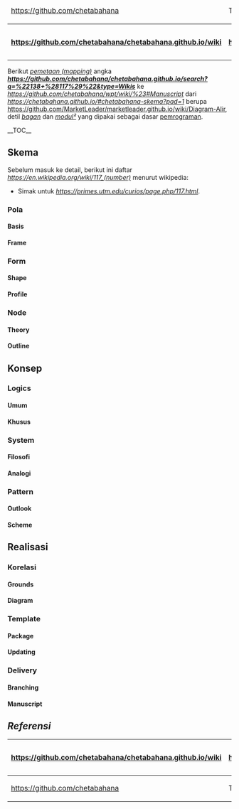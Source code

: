 <table>
  <thead>
    <tr>
      <td>[[<img src="https://avatars1.githubusercontent.com/u/36441664?v=3&s=20" class="avatar">|https://github.com/chetabahana]]</td><td colspan="7">This [[#|wiki]] is courtesy of '''[[Chetabahana Project|https://github.com/MarketLeader]]'''. Find all of them on '''[[Project Map|https://github.com/chetabahana/chetabahana.github.io/wiki/Skema#Implementasi]]'''.</td><td>[[<img src="https://avatars2.githubusercontent.com/u/36441943?v=3&s=20">|https://github.com/MarketLeader]]</td>   
    </tr>
  </thead>
  <tbody>
    <tr>
      <th>[[:arrow_double_up:|https://github.com/chetabahana/chetabahana.github.io/wiki]]</th>
      <th>[[:arrow_up_small:|https://github.com/chetabahana/chetabahana.github.io/wiki]]</th>
      <th>[[Home|:rewind:]] [[Home|Intro]]</th>
      <th>[[116#Manuscript|:arrow_backward:]] [[116#Manuscript|Prev]]</th>
      <th>[[1#Manuscript|:repeat:]] [[1#Manuscript|Base]]</th>
      <th>[[118#Manuscript|Next]] [[118#Manuscript|:arrow_forward:]]</th>
      <th>[[139#Manuscript|Last]] [[139#Manuscript|:fast_forward:]]</th>
      <th>[[:arrow_down_small:|https://github.com/MarketLeader/marketleader.github.io/wiki]]</th>
      <th>[[:arrow_double_down:|https://github.com/chetabahana/wpt/wiki]]</th>
    </tr>
  </tbody>
</table>

Berikut ''[[Mapping|pemetaan (mapping)]]'' angka '''''[[117|https://github.com/chetabahana/chetabahana.github.io/search?q=%22138+%28117%29%22&type=Wikis]]''''' ke ''[[piramida data|https://github.com/chetabahana/wpt/wiki/%23#Manuscript]]'' dari ''[[diagram|https://chetabahana.github.io/#chetabahana-skema?pad=1]]'' berupa [[konsep|https://github.com/MarketLeader/marketleader.github.io/wiki/Diagram-Alir]], detil ''[[bagan]]'' dan ''[[Diagram#modul|modul²]]'' yang dipakai sebagai dasar [[Programming#implementasi|pemrograman]].

__TOC__

==Skema==
Sebelum masuk ke detail, berikut ini daftar ''[[keistimewaan angka 117|https://en.wikipedia.org/wiki/117_(number)]]'' menurut wikipedia:
* Simak untuk ''[[keistimewaan² lainnya|https://primes.utm.edu/curios/page.php/117.html]]''.
<blockquote>
</blockquote>

===Pola===

====Basis====
====Frame====
===Form===
====Shape====
====Profile====
===Node===
====Theory====
====Outline====

==Konsep==
===Logics===
====Umum====
====Khusus====
===System===
====Filosofi====
====Analogi====
===Pattern===
====Outlook====
====Scheme====

==Realisasi==
===Korelasi===
====Grounds====
====Diagram====
===Template===
====Package====
====Updating====
===Delivery===
====Branching====

====Manuscript====
==''Referensi''==

<table>
  <thead>
    <tr>
      <th>[[:arrow_double_up:|https://github.com/chetabahana/chetabahana.github.io/wiki]]</th>
      <th>[[:arrow_up_small:|https://github.com/chetabahana/chetabahana.github.io/wiki]]</th>
      <th>[[Home|:rewind:]] [[Home|Intro]]</th>
      <th>[[116#Manuscript|:arrow_backward:]] [[116#Manuscript|Prev]]</th>
      <th>[[1#Manuscript|:repeat:]] [[1#Manuscript|Base]]</th>
      <th>[[118#Manuscript|Next]] [[118#Manuscript|:arrow_forward:]]</th>
      <th>[[139#Manuscript|Last]] [[139#Manuscript|:fast_forward:]]</th>
      <th>[[:arrow_down_small:|https://github.com/MarketLeader/marketleader.github.io/wiki]]</th>
      <th>[[:arrow_double_down:|https://github.com/chetabahana/wpt/wiki]]</th>
    </tr>
  </thead>
  <tbody>
    <tr>
      <td>[[<img src="https://avatars1.githubusercontent.com/u/36441664?v=3&s=20" class="avatar">|https://github.com/chetabahana]]</td><td colspan="7">This [[117#table-of-contents|wiki]] is courtesy of '''[[Chetabahana Project|https://github.com/MarketLeader]]'''. Find all of them on '''[[Project Map|https://github.com/chetabahana/chetabahana.github.io/wiki/Skema#Implementasi]]'''.</td><td>[[<img src="https://avatars2.githubusercontent.com/u/36441943?v=3&s=20">|https://github.com/MarketLeader]]</td>   
    </tr>
  </tbody>
</table>
